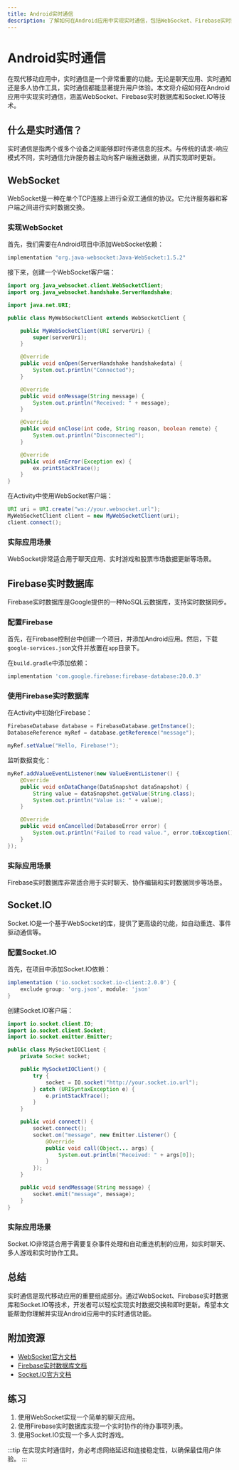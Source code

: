 ```yaml
---
title: Android实时通信
description: 了解如何在Android应用中实现实时通信，包括WebSocket、Firebase实时数据库和Socket.IO等技术。
---
```


# Android实时通信

在现代移动应用中，实时通信是一个非常重要的功能。无论是聊天应用、实时通知还是多人协作工具，实时通信都能显著提升用户体验。本文将介绍如何在Android应用中实现实时通信，涵盖WebSocket、Firebase实时数据库和Socket.IO等技术。

## 什么是实时通信？

实时通信是指两个或多个设备之间能够即时传递信息的技术。与传统的请求-响应模式不同，实时通信允许服务器主动向客户端推送数据，从而实现即时更新。

## WebSocket

WebSocket是一种在单个TCP连接上进行全双工通信的协议。它允许服务器和客户端之间进行实时数据交换。

### 实现WebSocket

首先，我们需要在Android项目中添加WebSocket依赖：

```gradle
implementation "org.java-websocket:Java-WebSocket:1.5.2"
```

接下来，创建一个WebSocket客户端：

```java
import org.java_websocket.client.WebSocketClient;
import org.java_websocket.handshake.ServerHandshake;

import java.net.URI;

public class MyWebSocketClient extends WebSocketClient {

    public MyWebSocketClient(URI serverUri) {
        super(serverUri);
    }

    @Override
    public void onOpen(ServerHandshake handshakedata) {
        System.out.println("Connected");
    }

    @Override
    public void onMessage(String message) {
        System.out.println("Received: " + message);
    }

    @Override
    public void onClose(int code, String reason, boolean remote) {
        System.out.println("Disconnected");
    }

    @Override
    public void onError(Exception ex) {
        ex.printStackTrace();
    }
}
```

在Activity中使用WebSocket客户端：

```java
URI uri = URI.create("ws://your.websocket.url");
MyWebSocketClient client = new MyWebSocketClient(uri);
client.connect();
```

### 实际应用场景

WebSocket非常适合用于聊天应用、实时游戏和股票市场数据更新等场景。

## Firebase实时数据库

Firebase实时数据库是Google提供的一种NoSQL云数据库，支持实时数据同步。

### 配置Firebase

首先，在Firebase控制台中创建一个项目，并添加Android应用。然后，下载`google-services.json`文件并放置在`app`目录下。

在`build.gradle`中添加依赖：

```gradle
implementation 'com.google.firebase:firebase-database:20.0.3'
```

### 使用Firebase实时数据库

在Activity中初始化Firebase：

```java
FirebaseDatabase database = FirebaseDatabase.getInstance();
DatabaseReference myRef = database.getReference("message");

myRef.setValue("Hello, Firebase!");
```

监听数据变化：

```java
myRef.addValueEventListener(new ValueEventListener() {
    @Override
    public void onDataChange(DataSnapshot dataSnapshot) {
        String value = dataSnapshot.getValue(String.class);
        System.out.println("Value is: " + value);
    }

    @Override
    public void onCancelled(DatabaseError error) {
        System.out.println("Failed to read value.", error.toException());
    }
});
```

### 实际应用场景

Firebase实时数据库非常适合用于实时聊天、协作编辑和实时数据同步等场景。

## Socket.IO

Socket.IO是一个基于WebSocket的库，提供了更高级的功能，如自动重连、事件驱动通信等。

### 配置Socket.IO

首先，在项目中添加Socket.IO依赖：

```gradle
implementation ('io.socket:socket.io-client:2.0.0') {
    exclude group: 'org.json', module: 'json'
}
```

创建Socket.IO客户端：

```java
import io.socket.client.IO;
import io.socket.client.Socket;
import io.socket.emitter.Emitter;

public class MySocketIOClient {
    private Socket socket;

    public MySocketIOClient() {
        try {
            socket = IO.socket("http://your.socket.io.url");
        } catch (URISyntaxException e) {
            e.printStackTrace();
        }
    }

    public void connect() {
        socket.connect();
        socket.on("message", new Emitter.Listener() {
            @Override
            public void call(Object... args) {
                System.out.println("Received: " + args[0]);
            }
        });
    }

    public void sendMessage(String message) {
        socket.emit("message", message);
    }
}
```

### 实际应用场景

Socket.IO非常适合用于需要复杂事件处理和自动重连机制的应用，如实时聊天、多人游戏和实时协作工具。

## 总结

实时通信是现代移动应用的重要组成部分。通过WebSocket、Firebase实时数据库和Socket.IO等技术，开发者可以轻松实现实时数据交换和即时更新。希望本文能帮助你理解并实现Android应用中的实时通信功能。

## 附加资源

- [WebSocket官方文档](https://developer.mozilla.org/en-US/docs/Web/API/WebSocket)
- [Firebase实时数据库文档](https://firebase.google.com/docs/database)
- [Socket.IO官方文档](https://socket.io/docs/)

## 练习

1. 使用WebSocket实现一个简单的聊天应用。
2. 使用Firebase实时数据库实现一个实时协作的待办事项列表。
3. 使用Socket.IO实现一个多人实时游戏。

:::tip
在实现实时通信时，务必考虑网络延迟和连接稳定性，以确保最佳用户体验。
:::